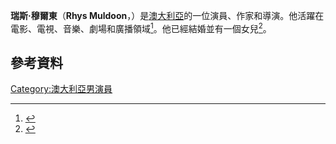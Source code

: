 {{Infobox person
| name                    = Rhys Muldoon
| image                   =
| caption                 =
| birthname               =
| birth_date               = {{Birth date and age|1965|10|17|df=y}}
| birth_place              = 澳大利亞新南威爾斯[[紐卡斯爾_(新南威爾斯州)|紐卡斯爾]]
| death_date               =
| death_place              =
| restingplace            =
| restingplacecoordinates =
| othername               =
| occupation              = 演員
| yearsactive             =
| spouse                  =
| domesticpartner         =
| parents                 =
| children                =
| website                 =
}}
'''瑞斯·穆爾東'''（'''Rhys Muldoon'''，{{bd|1965年|10月17日}}）是[[澳大利亞|澳大利亞]]的一位演員、作家和導演。他活躍在電影、電視、音樂、劇場和廣播領域<ref>{{Cite web |url=http://www.smh.com.au/news/tv--radio/playing-by-the-aussie-rules/2008/07/02/1214950927634.html |title=Playing by the Aussie Rules |accessdate=2016-04-30 |archive-date=2008-07-12 |archive-url=https://web.archive.org/web/20080712052309/http://www.smh.com.au/news/tv--radio/playing-by-the-aussie-rules/2008/07/02/1214950927634.html |dead-url=no }}</ref>。他已經結婚並有一個女兒<ref>{{cite web|title=RHYS Muldoon has drawn on his own experience for his role in a "cheating scandal" plot in Nine's House Husbands.|url=http://www.heraldsun.com.au/news/national/nines-house-husbands-rhys-muldoon-draws-on-his-cheating-past/story-fndo317g-1226499834710|publisher=Herald Sun}}</ref>。
==參考資料==
{{Reflist}}
[[Category:澳大利亞男演員|Category:澳大利亞男演員]]